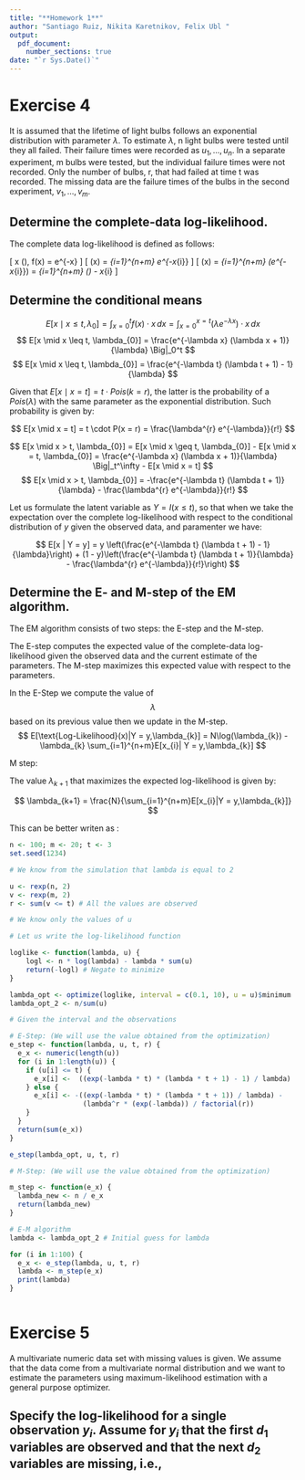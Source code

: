 ```yaml
---
title: "**Homework 1**"
author: "Santiago Ruiz, Nikita Karetnikov, Felix Ubl "
output:
  pdf_document:
    number_sections: true
date: "`r Sys.Date()`"
---
```





# Exercise 4

It is assumed that the lifetime of light bulbs follows an exponential distribution with parameter $\lambda$. To estimate
$\lambda$, n light bulbs were tested until they all failed. Their failure times were recorded as $u_{1}, . . . , u_{n}$. In a separate
experiment, m bulbs were tested, but the individual failure times were not recorded. Only the number of bulbs, r,
that had failed at time t was recorded. The missing data are the failure times of the bulbs in the second experiment,
$v_{1}, . . . , v_{m}$.

## Determine the complete-data log-likelihood.

The complete data log-likelihood is defined as follows:

\[
x \sim \text{Exp}(\lambda), \quad f(x) = \lambda e^{-\lambda x}
\]
\[
\text{Likelihood}(x) = \prod_{i=1}^{n+m} \lambda e^{-\lambda x_{i}}
\]
\[
\text{Log-Likelihood}(x) = \sum_{i=1}^{n+m} \log(\lambda e^{-\lambda x_{i}}) = \sum_{i=1}^{n+m} \log(\lambda) - \lambda x_{i}
\]

## Determine the conditional means



$$ E[x \mid x \leq t, \lambda_{0}] = \int_{x = 0}^{t} f(x) \cdot x \, dx = \int_{x = 0}^{x = t} (\lambda e^{-\lambda x}) \cdot x \, dx $$
$$ E[x \mid x \leq t, \lambda_{0}] = \frac{e^{-\lambda x} (\lambda x + 1)}{\lambda} \Big|_0^t $$
$$ E[x \mid x \leq t, \lambda_{0}] = \frac{e^{-\lambda t} (\lambda t + 1) - 1}{\lambda} $$

Given that $E[x \mid x = t] = t \cdot Pois(k = r)$, the latter is the probability of a $Pois(\lambda)$ with the same 
parameter as the exponential distribution. Such probability is given by:

$$ E[x \mid x = t] = t \cdot P(x = r) = \frac{\lambda^{r} e^{-\lambda}}{r!} $$


$$ E[x \mid x > t, \lambda_{0}] = E[x \mid x \geq t, \lambda_{0}] - E[x \mid x = t, \lambda_{0}] = \frac{e^{-\lambda x} (\lambda x + 1)}{\lambda} \Big|_t^\infty - E[x \mid x = t] $$
$$ E[x \mid x > t, \lambda_{0}] = -\frac{e^{-\lambda t} (\lambda t + 1)}{\lambda} - \frac{\lambda^{r} e^{-\lambda}}{r!} $$

Let us formulate the latent variable as $Y = I( x \leq t)$, so that 
when we take the expectation over the complete log-likelihood with 
respect to the conditional distribution of $y$ given the observed data, and paramenter we have:

$$ E[x | Y = y] =  y \left(\frac{e^{-\lambda t} (\lambda t + 1) - 1}{\lambda}\right) + (1 - y)\left(\frac{e^{-\lambda t} (\lambda t + 1)}{\lambda} - \frac{\lambda^{r} e^{-\lambda}}{r!}\right)  $$


## Determine the E- and M-step of the EM algorithm.

The EM algorithm consists of two steps: the E-step and the M-step.

The E-step computes the expected value of the complete-data log-likelihood given the observed data and the current estimate of the parameters. The M-step maximizes this expected value with respect to the parameters.

In the E-Step we compute the value of $$ \lambda $$ based on its previous value then we update in the  M-step.
$$ E[\text{Log-Likelihood}(x)|Y = y,\lambda_{k}] =  N\log(\lambda_{k}) - \lambda_{k} \sum_{i=1}^{n+m}E[x_{i}| Y = y,\lambda_{k}] $$

M step:

The value $\lambda_{k+1}$ that maximizes the expected log-likelihood is given by:

$$ \lambda_{k+1} = \frac{N}{\sum_{i=1}^{n+m}E[x_{i}|Y = y,\lambda_{k}]} $$

This can be better writen as :

$$ $$

```r
n <- 100; m <- 20; t <- 3
set.seed(1234)

# We know from the simulation that lambda is equal to 2

u <- rexp(n, 2) 
v <- rexp(m, 2)
r <- sum(v <= t) # All the values are observed

# We know only the values of u

# Let us write the log-likelihood function

loglike <- function(lambda, u) {
    logl <- n * log(lambda) - lambda * sum(u)
    return(-logl) # Negate to minimize
}

lambda_opt <- optimize(loglike, interval = c(0.1, 10), u = u)$minimum
lambda_opt_2 <- n/sum(u)

# Given the interval and the observations 

# E-Step: (We will use the value obtained from the optimization)
e_step <- function(lambda, u, t, r) {
  e_x <- numeric(length(u))
  for (i in 1:length(u)) {
    if (u[i] <= t) {
      e_x[i] <-  ((exp(-lambda * t) * (lambda * t + 1) - 1) / lambda) 
    } else {
      e_x[i] <- -((exp(-lambda * t) * (lambda * t + 1)) / lambda) - 
                  (lambda^r * (exp(-lambda)) / factorial(r))
    }
  }
  return(sum(e_x))
}

e_step(lambda_opt, u, t, r)

# M-Step: (We will use the value obtained from the optimization)

m_step <- function(e_x) {
  lambda_new <- n / e_x
  return(lambda_new)
}

# E-M algorithm
lambda <- lambda_opt_2 # Initial guess for lambda

for (i in 1:100) {
  e_x <- e_step(lambda, u, t, r)
  lambda <- m_step(e_x)
  print(lambda)
}



```



# Exercise 5

A multivariate numeric data set with missing values is given. We assume that the data come from a multivariate
normal distribution and we want to estimate the parameters using maximum-likelihood estimation with a general
purpose optimizer.

## Specify the log-likelihood for a single observation $y_{i}$. Assume for $y_{i}$ that the first $d_{1}$ variables are observed and that the next $d_{2}$ variables are missing, i.e.,





